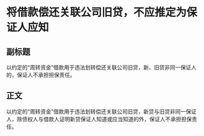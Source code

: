 # 将借款偿还关联公司旧贷，不应推定为保证人应知
## 副标题
以约定的“周转资金”借款用于违法划转偿还关联公司旧贷，新、旧贷非同一保证人的，保证人不承担担保责任。
## 正文
以约定的“周转资金”借款用于违法划转偿还关联公司旧贷，新贷与旧贷非同一保证人，除债权人与借款人证明新贷保证人知道或应当知道的外，保证人不承担担保责任。